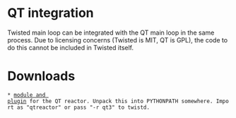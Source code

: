 = QT integration =
Twisted main loop can be integrated with the QT main loop in the same process. Due to licensing concerns (Twisted is MIT, QT is GPL), the code to do this cannot be included in Twisted itself.

= Downloads =
 * [http://twistedmatrix.com/users/pahan/qt_files/qtreactor.tar.gz module and plugin] for the QT reactor. Unpack this into PYTHONPATH somewhere. Import as "qtreactor" or pass "-r qt3" to twistd.
